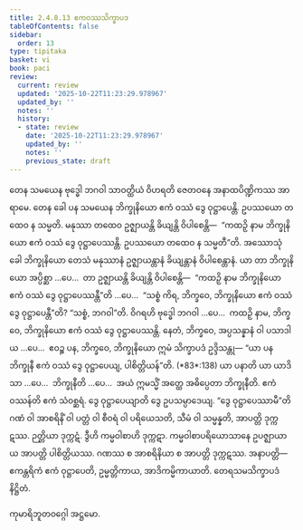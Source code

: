 ```yaml
---
title: 2.4.8.13 ဧကဝဿသိက္ခာပဒ
tableOfContents: false
sidebar:
  order: 13
type: tipitaka
basket: vi
book: paci
review:
  current: review
  updated: '2025-10-22T11:23:29.978967'
  updated_by: ''
  notes: ''
  history:
  - state: review
    date: '2025-10-22T11:23:29.978967'
    updated_by: ''
    notes: ''
    previous_state: draft
---
```



<ReviewStatus review={frontmatter.review} showDetails={true} />

<HypothesisAnnotation frontmatter={frontmatter} />

<DynamicBreadcrumb />

<Division number="1174" book="paci" e="ch" v="2" p="449">

<Paragraph number="3417" book="paci">
တေန သမယေန ဗုဒ္ဓေါ ဘဂဝါ သာဝတ္ထိယံ ဝိဟရတိ ဇေတဝနေ အနာထပိဏ္ဍိကဿ အာရာမေ. တေန ခေါ ပန သမယေန ဘိက္ခုနိယော ဧကံ ဝဿံ ဒွေ ဝုဋ္ဌာပေန္တိ. ဥပဿယော တထေဝ န သမ္မတိ. မနုဿာ တထေဝ ဥဇ္ဈာယန္တိ ခိယျန္တိ ဝိပါစေန္တိ—  “ကထဉှိ နာမ ဘိက္ခုနိယော ဧကံ ဝဿံ ဒွေ ဝုဋ္ဌာပေဿန္တိ. ဥပဿယော တထေဝ န သမ္မတီ”တိ.
</Paragraph>

<Paragraph number="3418" book="paci">
အဿောသုံ ခေါ ဘိက္ခုနိယော တေသံ မနုဿာနံ ဥဇ္ဈာယန္တာနံ ခိယျန္တာနံ ဝိပါစေန္တာနံ. ယာ တာ ဘိက္ခုနိယော အပ္ပိစ္ဆာ …ပေ…  တာ ဥဇ္ဈာယန္တိ ခိယျန္တိ ဝိပါစေန္တိ—  “ကထဉှိ နာမ ဘိက္ခုနိယော ဧကံ ဝဿံ ဒွေ ဝုဋ္ဌာပေဿန္တီ”တိ …ပေ…  “သစ္စံ ကိရ, ဘိက္ခဝေ, ဘိက္ခုနိယော ဧကံ ဝဿံ ဒွေ ဝုဋ္ဌာပေန္တီ”တိ? “သစ္စံ, ဘဂဝါ”တိ. ဝိဂရဟိ ဗုဒ္ဓေါ ဘဂဝါ …ပေ…  ကထဉှိ နာမ, ဘိက္ခဝေ, ဘိက္ခုနိယော ဧကံ ဝဿံ ဒွေ ဝုဋ္ဌာပေဿန္တိ. နေတံ, ဘိက္ခဝေ, အပ္ပသန္နာနံ ဝါ ပသာဒါယ …ပေ…  ဧဝဉ္စ ပန, ဘိက္ခဝေ, ဘိက္ခုနိယော ဣမံ သိက္ခာပဒံ ဥဒ္ဒိသန္တု—
</Paragraph>

</Division>
<Division number="1175" book="paci" e="ch" v="2" p="450">

<Paragraph number="3419" book="paci">
<Emphasis>“ယာ ပန ဘိက္ခုနီ ဧကံ ဝဿံ ဒွေ ဝုဋ္ဌာပေယျ, ပါစိတ္တိယန်”</Emphasis>တိ. (*83*:<Emphasis>138</Emphasis>)
</Paragraph>

</Division>
<Division number="1176" book="paci" e="ch" v="2" p="450">

<Paragraph number="3420" book="paci">
<Emphasis>ယာ ပနာ</Emphasis>တိ ယာ ယာဒိသာ …ပေ…  <Emphasis>ဘိက္ခုနီ</Emphasis>တိ …ပေ…  အယံ ဣမသ္မိံ အတ္ထေ အဓိပ္ပေတာ ဘိက္ခုနီတိ.
</Paragraph>

<Paragraph number="3421" book="paci">
<Emphasis>ဧကံ ဝဿန်</Emphasis>တိ ဧကံ သံဝစ္ဆရံ. <Emphasis>ဒွေ ဝုဋ္ဌာပေယျာ</Emphasis>တိ ဒွေ ဥပသမ္ပာဒေယျ.
</Paragraph>

<Paragraph number="3422" book="paci">
“ဒွေ ဝုဋ္ဌာပေဿာမီ”တိ ဂဏံ ဝါ အာစရိနိံ ဝါ ပတ္တံ ဝါ စီဝရံ ဝါ ပရိယေသတိ, သီမံ ဝါ သမ္မန္နတိ, အာပတ္တိ ဒုက္ကဋဿ. ဉတ္တိယာ ဒုက္ကဋံ. ဒွီဟိ ကမ္မဝါစာဟိ ဒုက္ကဋာ. ကမ္မဝါစာပရိယောသာနေ ဥပဇ္ဈာယာယ အာပတ္တိ ပါစိတ္တိယဿ. ဂဏဿ စ အာစရိနိယာ စ အာပတ္တိ ဒုက္ကဋဿ.
</Paragraph>

</Division>
<Division number="1177" book="paci" e="ch" v="2" p="450">

<Paragraph number="3423" book="paci">
အနာပတ္တိ—  ဧကန္တရိကံ ဧကံ ဝုဋ္ဌာပေတိ, ဥမ္မတ္တိကာယ, အာဒိကမ္မိကာယာတိ.

</Paragraph>
</Division>

<Paragraph number="3424" type="center" book="paci">
တေရသမသိက္ခာပဒံ နိဋ္ဌိတံ.

  
ကုမာရိဘူတဝဂ္ဂေါ အဋ္ဌမော.
</Paragraph>